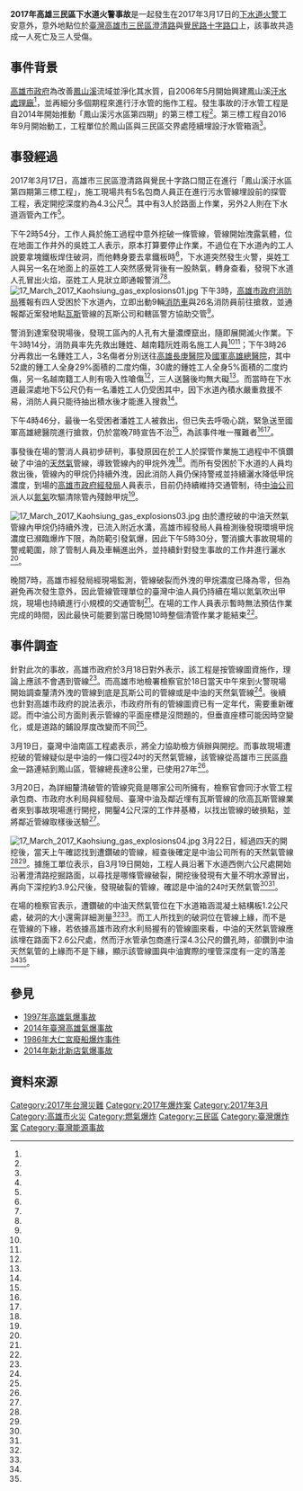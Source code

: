 {{NoteTA
|1=zh-tw:公車;zh-hk:巴士;zh-cn:公交车;
|2=zh-tw:人孔蓋;zh-cn:窨井盖;
|3=zh-tw:資訊;zh-cn:信息;
|4=zh-tw:透過;zh-cn:通过;
}}
{{UTC+8}}
{{Infobox Conflagration
| title=2017年高雄三民區下水道火警事故
| other_title=
| image=17 March 2017 Kaohsiung gas explosions02.jpg
| image_size=250px
| caption=事故現場火勢已撲滅，消防車仍在灑水降溫中。
| map=
| map_size=250px
| map_caption=
| location={{ROC-TW}}[[高雄市|高雄市]][[三民區|三民區]]
| coordinates={{coord|22|38|18.8|N|120|20|42.4|E|display=title,inline}}
| date=2017年3月17日
| time=3月17日下午2時54分至下午10時
| timezone=[[UTC+8|UTC+8]]
| cause=石化氣洩漏和爆炸
| areas=[[澄清路|澄清路]]、[[覺民路|覺民路]]十字路口
| class=[[火災|火災]]
| firefighters=[[高雄市政府消防局|高雄市政府消防局]]
| fatalities=1
| injuries=3
}}
'''2017年高雄三民區下水道火警事故'''是一起發生在2017年3月17日的[[下水道|下水道]][[火警|火警]]工安意外，意外地點位於[[臺灣|臺灣]][[高雄市|高雄市]][[三民區|三民區]][[澄清路|澄清路]]與[[覺民路|覺民路]][[平面道路交叉|十字路口]]上，該事故共造成一人死亡及三人受傷。

== 事件背景 ==
[[高雄市政府|高雄市政府]]為改善[[鳳山溪_(高雄市)|鳳山溪]]流域並淨化其水質，自2006年5月開始興建鳳山溪[[汙水處理廠|汙水處理廠]]<ref name="高雄市政府水利局"/>，並再細分多個期程來進行汙水管的施作工程。發生事故的汙水管工程是自2014年開始推動「鳳山溪污水區第四期」的第三標工程<ref name="高雄市政府水利局2"/>。第三標工程自2016年9月開始動工，工程單位於鳳山區與三民區交界處陸續埋設汙水管箱涵<ref name="聯合新聞網3"/>。

== 事發經過 ==
2017年3月17日，高雄市三民區澄清路與覺民十字路口間正在進行「鳳山溪汙水區第四期第三標工程」，施工現場共有5名包商人員正在進行污水管線埋設前的探管工程，表定開挖深度約為4.3公尺<ref name="蘋果日報1"/>。其中有3人於路面上作業，另外2人則在下水道涵管內工作<ref name="中時電子報"/>。

下午2時54分，工作人員於施工過程中意外挖破一條管線，管線開始洩露氣體，位在地面工作井外的吳姓工人表示，原本打算要停止作業，不過位在下水道內的工人說要拿塊鐵板焊住破洞，而他轉身要去拿鐵板時<ref name="聯合新聞網3"/>，下水道突然發生火警，吳姓工人與另一名在地面上的巫姓工人突然感覺背後有一股熱氣，轉身查看，發現下水道人孔冒出火焰，巫姓工人見狀立即通報警消<ref name="中時電子報"/><ref name="聯合新聞網3"/>。
[[File:17_March_2017_Kaohsiung_gas_explosions01.jpg|thumb]]
下午3時，[[高雄市政府消防局|高雄市政府消防局]]獲報有四人受困於下水道內，立即出動9輛[[消防車|消防車]]與26名消防員前往搶救，並通報鄰近案發地點[[天然氣|瓦斯]]管線的瓦斯公司和轄區警方協助交管<ref name="NowNews今日新聞"/>。

警消到達案發現場後，發現工區內的人孔有大量濃煙竄出，隨即展開滅火作業。下午3時14分，消防員率先先救出鍾姓、越南籍阮姓兩名施工人員<ref name="聯合新聞網3"/><ref name="中時電子報"/>；下午3時26分再救出一名鍾姓工人，3名傷者分別送往[[長庚醫療財團法人|高雄長庚醫院]]及[[國軍高雄總醫院|國軍高雄總醫院]]，其中52歲的鍾工人全身29%面積的二度灼傷，30歲的鍾姓工人全身5%面積的二度灼傷，另一名越南籍工人則有吸入性嗆傷<ref name="NowNews今日新聞"/>，三人送醫後均無大礙<ref name="中時電子報"/>。而當時在下水道最深處地下5公尺仍有一名潘姓工人仍受困其中，因下水道內積水嚴重救援不易，消防人員只能待抽出積水後才能進入搜救<ref name="中時電子報"/>。

下午4時46分，最後一名受困者潘姓工人被救出，但已失去呼吸心跳，緊急送至國軍高雄總醫院進行搶救，仍於當晚7時宣告不治<ref name="中央社"/>，為該事件唯一罹難者<ref name="中時電子報"/><ref name="聯合新聞網3"/>。

事發後在場的警消人員初步研判，事發原因在於工人於探管作業施工過程中不慎鑽破了中油的[[天然氣|天然氣]]管線，導致管線內的甲烷外洩<ref name="中時電子報"/>。而所有受困於下水道的人員均救出後，管線內的甲烷仍持續外洩，因此消防人員仍保持警戒並持續灑水降低甲烷濃度，到場的[[高雄市政府經發局|高雄市政府經發局]]人員表示，目前仍持續維持交通管制，待[[中油公司|中油公司]]派人以[[氮氣|氮氣]]吹驅清除管內殘餘甲烷<ref name="中時電子報"/>。

[[File:17_March_2017_Kaohsiung_gas_explosions03.jpg|thumb]]
由於遭挖破的中油天然氣管線內甲烷仍持續外洩，已流入附近水溝，高雄市經發局人員檢測後發現環境甲烷濃度已瀕臨爆炸下限，為防範引發氣爆，因此下午5時30分，警消擴大事故現場的警戒範圍，除了管制人員及車輛進出外，並持續針對發生事故的工作井進行灑水<ref name="中央社"/>。

晚間7時，高雄市經發局經現場監測，管線破裂而外洩的甲烷濃度已降為零，但為避免再次發生意外，因此管線管理單位的臺灣中油人員仍持續在場以氮氣吹出甲烷，現場也持續進行小規模的交通管制<ref name="中時電子報"/>。在場的工作人員表示暫時無法預估作業完成的時間，因此最快可能要到當日晚間10時整個清管作業才能結束<ref name="蘋果日報1"/>。

== 事件調查 ==
針對此次的事故，高雄市政府於3月18日對外表示，該工程是按管線圖資施作，理論上應該不會遇到管線<ref name="客家新聞"/>。而高雄市地檢署檢察官於18日當天中午來到火警現場開始調查釐清外洩的管線到底是瓦斯公司的管線或是中油的天然氣管線<ref name="客家新聞"/>。後續也針對高雄市政府的說法表示，市政府所有的管線圖資已有一定年代，需要重新確認。而中油公司方面則表示管線的平面座標是沒問題的，但垂直座標可能因時空變化，或是道路的鋪設厚度改變而不同<ref name="客家新聞"/>。

3月19日，臺灣中油南區工程處表示，將全力協助檢方偵辦與開挖。而事故現場遭挖破的管線疑似是中油的一條口徑24吋的天然氣管線，該管線從高雄市三民區[[覆鼎金|鼎金]]一路連結到鳳山區，管線總長達8公里，已使用27年<ref name="大紀元2"/>。

3月20日，為詳細釐清破管的管線究竟是哪家公司所擁有，檢察官會同汙水管工程承包商、市政府水利局與經發局、臺灣中油及鄰近埋有瓦斯管線的欣高瓦斯管線業者來到事故現場進行開挖，開鑿4公尺深的工作井基樁，以找出管線的破損點，並將鄰近管線取樣後送驗<ref name="大紀元1"/>。

[[File:17_March_2017_Kaohsiung_gas_explosions04.jpg|thumb]]
3月22日，經過四天的開挖後，當天上午確認找到遭鑽破的管線，經查後確定是中油公司所有的天然氣管線<ref name="TVBS"/><ref name="聯合新聞網2"/>。據施工單位表示，自3月19日開始，工程人員沿著下水道西側六公尺處開始沿著澄清路挖掘路面，以尋找是哪條管線破裂，開挖後發現有大量不明水源冒出，再向下深挖約3.9公尺後，發現破裂的管線，確認是中油的24吋天然氣管<ref name="TVBS"/><ref name="聯合新聞網2"/>。

在場的檢察官表示，遭鑽破的中油天然氣管位在下水道箱涵混凝土結構板1.2公尺處，破洞的大小還需詳細測量<ref name="TVBS"/><ref name="聯合新聞網2"/>。而工人所找到的破洞位在管線上緣，而不是在管線的下緣，若依據高雄市政府水利局握有的管線圖來看，中油的天然氣管線應該埋在路面下2.6公尺處，然而汙水管承包商進行深4.3公尺的鑽孔時，卻鑽到中油天然氣管的上緣而不是下緣，顯示該管線圖與中油實際的埋管深度有一定的落差<ref name="TVBS"/><ref name="聯合新聞網2"/>。

== 參見 ==
* [[1997年高雄氣爆事故|1997年高雄氣爆事故]]
* [[2014年臺灣高雄氣爆事故|2014年臺灣高雄氣爆事故]]
* [[大仁宮廢船爆炸事件|1986年大仁宮廢船爆炸事件]]
* [[2014年新北新店氣爆事故|2014年新北新店氣爆事故]]

== 資料來源 ==
{{reflist|refs=
<ref name="蘋果日報1">{{Cite news|language=zh-tw|url=http://www.appledaily.com.tw/realtimenews/article/new/20170317/1078930/|title=【一刀未剪】烈焰衝天　高雄氣爆現場直擊|author=|publisher=蘋果日報|date=2017-03-17|accessdate=2017-03-25|archive-date=2017-09-24|archive-url=https://web.archive.org/web/20170924140037/http://www.appledaily.com.tw/realtimenews/article/new/20170317/1078930|dead-url=no}}</ref>

<ref name="中時電子報">{{Cite news|language=zh-tw|url=http://www.chinatimes.com/realtimenews/20170317004224-260402|title=高市汙水下水道工程誤挖中油管線 1死3傷|author=呂素麗、柯宗緯|publisher=中時電子報|date=2017-03-17|accessdate=2017-03-25|archive-date=2017-03-25|archive-url=https://web.archive.org/web/20170325072547/http://www.chinatimes.com/realtimenews/20170317004224-260402|dead-url=no}}</ref>

<ref name="聯合新聞網3">{{Cite news |language=zh-tw |url=https://udn.com/news/story/2/2349015 |title=高雄下水道工程氣爆 1人無生命跡象 |author=林保光 |publisher=聯合新聞網 |date=2017-03-22 |accessdate=2017-03-25 |archiveurl=https://web.archive.org/web/20170326150046/https://udn.com/news/story/2/2349015 |archivedate=2017-03-26 |deadurl=yes }}</ref>

<ref name="NowNews今日新聞">{{Cite news|language=zh-tw|url=http://www.nownews.com/n/2017/03/17/2445535|title=高雄下水道工程氣爆 1人無生命跡象高市下水道工地火警　目擊者表示爆炸火焰約3樓高|author=宋德威|publisher=NowNews今日新聞|date=2017-03-17|accessdate=2017-03-25|archive-date=2017-03-28|archive-url=https://web.archive.org/web/20170328020905/http://www.nownews.com/n/2017/03/17/2445535|dead-url=no}}</ref>

<ref name="高雄市政府水利局">{{Cite web|language=zh-tw|url=http://wrb.kcg.gov.tw/08_affair/Sewage4.asp|title=鳳山溪污水處理廠|author=|publisher=高雄市政府水利局|date=|accessdate=2017-03-25|archive-date=2019-09-04|archive-url=https://web.archive.org/web/20190904165359/http://wrb.kcg.gov.tw/08_affair/Sewage4.asp|dead-url=yes}}</ref>

<ref name="高雄市政府水利局2">{{Cite web|language=zh-tw|url=http://wrb.kcg.gov.tw/upload_file/downloadC1/105021602.pdf|title=高雄市污水下水道系統鳳山溪污水區第四期實施計畫|author=|publisher=高雄市政府水利局|date=2016-02-16|accessdate=2017-03-25|archive-date=2019-02-14|archive-url=https://web.archive.org/web/20190214215609/http://wrb.kcg.gov.tw/upload_file/downloadC1/105021602.pdf|dead-url=yes}}</ref>

<ref name="中央社">{{Cite news|language=zh-tw|url=http://www.cna.com.tw/news/firstnews/201703175017-1.aspx|title=高雄下水道工程挖破天然氣管 1死3傷[更新]|author=程啟峰|publisher=中央社|date=2017-03-17|accessdate=2017-03-25|archive-date=2017-05-18|archive-url=https://web.archive.org/web/20170518084108/http://www.cna.com.tw/news/firstnews/201703175017-1.aspx|dead-url=no}}</ref>

<ref name="客家新聞">{{Cite news|language=zh-tw|url=http://www.hakkatv.org.tw/news/152664|title=高雄下水道工程挖破管線氣爆 1死3傷|author=|publisher=客家電視台|date=2017-03-18|accessdate=2017-03-25|archive-date=2019-09-01|archive-url=https://web.archive.org/web/20190901120821/http://www.hakkatv.org.tw/news/152664|dead-url=no}}</ref>

<ref name="大紀元1">{{Cite news|language=zh-tw|url=http://www.epochtimes.com/b5/17/3/20/n8945987.htm|title=鳳山下水道工程火燒事件 檢方開挖釐清|author=李怡欣|publisher=大紀元|date=2017-03-20|accessdate=2017-03-25|archive-date=2019-09-04|archive-url=https://web.archive.org/web/20190904211719/http://www.epochtimes.com/b5/17/3/20/n8945987.htm|dead-url=no}}</ref>

<ref name="大紀元2">{{Cite news|language=zh-tw|url=http://www.epochtimes.com/b5/17/3/19/n8940656.htm|title=下水道工程氣爆釀死傷 檢方指揮開挖|author=|publisher=大紀元|date=2017-03-19|accessdate=2017-03-25|archive-date=2019-09-09|archive-url=https://web.archive.org/web/20190909133618/http://www.epochtimes.com/b5/17/3/19/n8940656.htm|dead-url=no}}</ref>

<ref name="TVBS">{{Cite news|language=zh-tw|url=http://news.tvbs.com.tw/local/715433|title=高雄爆燃禍首！下水道工程鑽破中油管線|author=|publisher=TVBS|date=2017-03-23|accessdate=2017-03-25|archive-date=2019-12-04|archive-url=https://web.archive.org/web/20191204160412/https://news.tvbs.com.tw/local/715433|dead-url=no}}</ref>

<ref name="聯合新聞網2">{{Cite news |language=zh-tw |url=https://udn.com/news/story/2/2357827 |title=下水道工程爆燃1死3傷 確認鑽破中油管線釀禍 |author=林保光 |publisher=聯合新聞網 |date=2017-03-22 |accessdate=2017-03-25 |archiveurl=https://web.archive.org/web/20170322083216/https://udn.com/news/story/2/2357827 |archivedate=2017-03-22 |deadurl=yes }}</ref>

}}

[[Category:2017年台灣災難|Category:2017年台灣災難]]
[[Category:2017年爆炸案|Category:2017年爆炸案]]
[[Category:2017年3月|Category:2017年3月]]
[[Category:高雄市火災|Category:高雄市火災]]
[[Category:燃氣爆炸|Category:燃氣爆炸]]
[[Category:三民區|Category:三民區]]
[[Category:臺灣爆炸案|Category:臺灣爆炸案]]
[[Category:臺灣能源事故|Category:臺灣能源事故]]